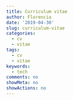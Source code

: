 ```yaml
---
title: Curriculum vitae
author: Florencia
date: '2019-04-30'
slug: curriculum-vitae
categories:
  - cv
  - vitae
tags:
  - cv
  - vitae
keywords:
  - tech
comments: no
showMeta: no
showActions: no
---
```


